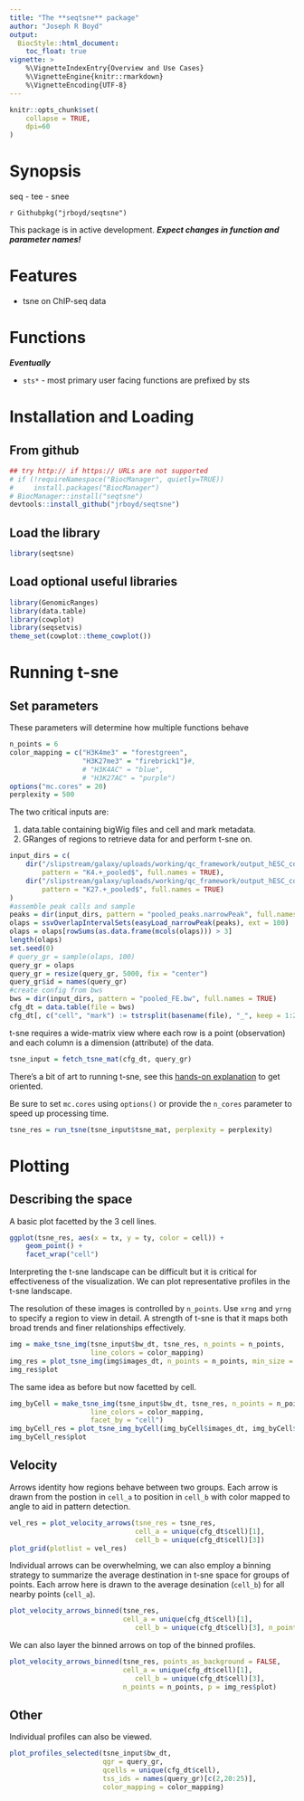 ```yaml
---
title: "The **seqtsne** package"
author: "Joseph R Boyd"
output:
  BiocStyle::html_document:
    toc_float: true
vignette: >
    %\VignetteIndexEntry{Overview and Use Cases}
    %\VignetteEngine{knitr::rmarkdown}
    %\VignetteEncoding{UTF-8}
---
```


<style type = "text/css"> em { font-weight: bold; } </style>

```r
knitr::opts_chunk$set(
    collapse = TRUE,
    dpi=60
)
```

# Synopsis
seq - tee - snee

`r Githubpkg("jrboyd/seqtsne")` 

This package is in active development.  *Expect changes in function and
parameter names!*

# Features

* tsne on ChIP-seq data

# Functions

*Eventually*

* `sts*` - most primary user facing functions are prefixed by sts



# Installation and Loading

## From github

```r
## try http:// if https:// URLs are not supported
# if (!requireNamespace("BiocManager", quietly=TRUE))
#     install.packages("BiocManager")
# BiocManager::install("seqtsne")
devtools::install_github("jrboyd/seqtsne")
```

## Load the library
```r
library(seqtsne)
```

## Load optional useful libraries
```r
library(GenomicRanges)
library(data.table)
library(cowplot)
library(seqsetvis)
theme_set(cowplot::theme_cowplot())
```

# Running t-sne

## Set parameters

These parameters will determine how multiple functions behave

```r
n_points = 6
color_mapping = c("H3K4me3" = "forestgreen",
                  "H3K27me3" = "firebrick1")#, 
                  # "H3K4AC" = "blue", 
                  # "H3K27AC" = "purple")
options("mc.cores" = 20)
perplexity = 500
```

The two critical inputs are:

1. data.table containing bigWig files and
cell and mark metadata.
2. GRanges of regions to retrieve data for and perform t-sne on.

```r
input_dirs = c(
    dir("/slipstream/galaxy/uploads/working/qc_framework/output_hESC_court/", 
        pattern = "K4.+_pooled$", full.names = TRUE),
    dir("/slipstream/galaxy/uploads/working/qc_framework/output_hESC_court/", 
        pattern = "K27.+_pooled$", full.names = TRUE)
)
#assemble peak calls and sample
peaks = dir(input_dirs, pattern = "pooled_peaks.narrowPeak", full.names = TRUE)
olaps = ssvOverlapIntervalSets(easyLoad_narrowPeak(peaks), ext = 100)
olaps = olaps[rowSums(as.data.frame(mcols(olaps))) > 3] 
length(olaps)
set.seed(0)
# query_gr = sample(olaps, 100)
query_gr = olaps
query_gr = resize(query_gr, 5000, fix = "center")
query_gr$id = names(query_gr)
#create config from bws
bws = dir(input_dirs, pattern = "pooled_FE.bw", full.names = TRUE)
cfg_dt = data.table(file = bws)
cfg_dt[, c("cell", "mark") := tstrsplit(basename(file), "_", keep = 1:2)]
```

t-sne requires a wide-matrix view where each row is a point (observation) and 
each column is a dimension (attribute) of the data.

```r
tsne_input = fetch_tsne_mat(cfg_dt, query_gr)
```

There's a bit of art to running t-sne, see this 
[hands-on explanation](https://distill.pub/2016/misread-tsne/) to get oriented.

Be sure to set `mc.cores` using `options()` or provide the `n_cores` 
parameter to speed up processing time.

```r
tsne_res = run_tsne(tsne_input$tsne_mat, perplexity = perplexity)
```

# Plotting

## Describing the space

A basic plot facetted by the 3 cell lines.

```r
ggplot(tsne_res, aes(x = tx, y = ty, color = cell)) + 
    geom_point() +
    facet_wrap("cell")

```

Interpreting the t-sne landscape can be difficult but it is critical for
effectiveness of the visualization.  We can plot representative profiles in
the t-sne landscape.  

The resolution of these images is controlled by `n_points`.  Use `xrng` and
`yrng` to specify a region to view in detail.  A strength of t-sne is that
it maps both broad trends and finer relationships effectively.

```r
img = make_tsne_img(tsne_input$bw_dt, tsne_res, n_points = n_points, 
                    line_colors = color_mapping)
img_res = plot_tsne_img(img$images_dt, n_points = n_points, min_size = 0)
img_res$plot
```

The same idea as before but now facetted by cell.

```r
img_byCell = make_tsne_img(tsne_input$bw_dt, tsne_res, n_points = n_points, 
                    line_colors = color_mapping, 
                    facet_by = "cell")
img_byCell_res = plot_tsne_img_byCell(img_byCell$images_dt, img_byCell$tsne_dt, n_points = n_points)
img_byCell_res$plot

```

## Velocity

Arrows identity how regions behave between two groups.  Each arrow is drawn 
from the postion in `cell_a` to position in `cell_b` with color mapped to 
angle to aid in pattern detection.

```r
vel_res = plot_velocity_arrows(tsne_res = tsne_res, 
                               cell_a = unique(cfg_dt$cell)[1], 
                               cell_b = unique(cfg_dt$cell)[3])
plot_grid(plotlist = vel_res)
```

Individual arrows can be overwhelming, we can also employ a binning strategy
to summarize the average destination in t-sne space for groups of points.
Each arrow here is drawn to the average desination (`cell_b`) for all nearby 
points (`cell_a`).

```r
plot_velocity_arrows_binned(tsne_res, 
                            cell_a = unique(cfg_dt$cell)[1], 
                               cell_b = unique(cfg_dt$cell)[3], n_points = n_points)
```

We can also layer the binned arrows on top of the binned profiles.

```r
plot_velocity_arrows_binned(tsne_res, points_as_background = FALSE,
                            cell_a = unique(cfg_dt$cell)[1], 
                               cell_b = unique(cfg_dt$cell)[3], 
                            n_points = n_points, p = img_res$plot)
```

## Other

Individual profiles can also be viewed.

```r
plot_profiles_selected(tsne_input$bw_dt, 
                       qgr = query_gr, 
                       qcells = unique(cfg_dt$cell), 
                       tss_ids = names(query_gr)[c(2,20:25)], 
                       color_mapping = color_mapping)
```


